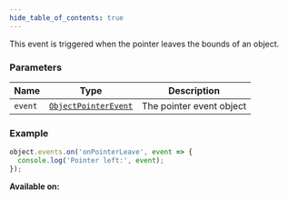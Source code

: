 ```yaml
---
hide_table_of_contents: true
---
```



This event is triggered when the pointer leaves the bounds of an object.

### Parameters

| Name    | Type                                                  | Description              |
| ------- | ----------------------------------------------------- | ------------------------ |
| `event` | [`ObjectPointerEvent`](/sdk/types/ObjectPointerEvent) | The pointer event object |

### Example

```js
object.events.on('onPointerLeave', event => {
  console.log('Pointer left:', event);
});
```

**Available on:** <ClientTag />
